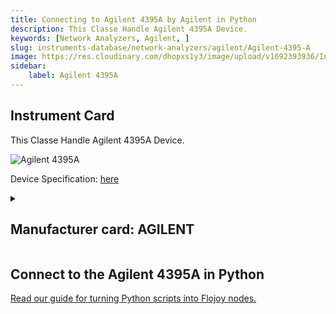 ```yaml
---
title: Connecting to Agilent 4395A by Agilent in Python
description: This Classe Handle Agilent 4395A Device.
keywords: [Network Analyzers, Agilent, ] 
slug: instruments-database/network-analyzers/agilent/Agilent-4395-A 
image: https://res.cloudinary.com/dhopxs1y3/image/upload/v1692393936/Instruments/Network%20Analyzers/Agilent-4395A/file.png
sidebar:
    label: Agilent 4395A 
---
```



## Instrument Card

This Classe Handle Agilent 4395A Device.

![Agilent 4395A](https://res.cloudinary.com/dhopxs1y3/image/upload/v1692393936/Instruments/Network%20Analyzers/Agilent-4395A/file.png)

Device Specification: [here](https://www.alliancetesteq.com/equipment/agilent-hp-keysight-4395a?gad=1&gclid=Cj0KCQjw7uSkBhDGARIsAMCZNJtj_oCgy6K02xvVWWHIRrieNxwEw5tvTrpKQFldlDfx_-FwfZajnjMaAnNoEALw_wcB)

<details style={{ marginTop: "15px"}}>
<summary><h2 style={{display:'inline'}}>Manufacturer card: AGILENT</h2></summary>

![AGILENT](https://res.cloudinary.com/dhopxs1y3/image/upload/v1692126006/Instruments/Vendor%20Logos/Agilent.png)

**Keysight Technologies**, or **Keysight**, is an American company that manufactures electronics test and measurement equipment and software

- Headquarters: USA
- Yearly Revenue (millions, USD): 5420
- Vendor Website: [here](https://www.keysight.com/us/en/home.html)

</details>


<FeaturedInstrumentVideo category="NETWORK_ANALYZERS" />

## Connect to the Agilent 4395A in Python

[Read our guide for turning Python scripts into Flojoy nodes.](https://docs.flojoy.ai/contribution/blocks/custom-flojoy-block/)



<Tabs>
<TabItem value="Flojoy" label="Flojoy" className="flojoy-instrument-tabs">

<SectionsCard category="NETWORK_ANALYZERS" manufacturer="Agilent"></SectionsCard>

</TabItem>
</Tabs>